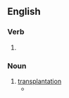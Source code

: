==English==

===Verb===
{{head|en|present participle}}

# {{present participle of|transplant|lang=en|nocat=1}}

===Noun===
{{en-noun}}

# [[transplantation]]
#* {{quote-text|lang=en|year=1905|author=George Edward Stone|title=Tomatoes Under Glass; Methods of Pruning Tomatoes|page=6|passage=There appears, however, to be some difference of opinion as to the value of so many '''transplantings'''.}}